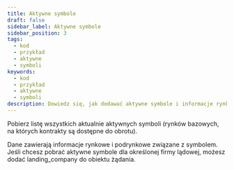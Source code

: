 ```yaml
---
title: Aktywne symbole
draft: false
sidebar_label: Aktywne symbole
sidebar_position: 3
tags:
  - kod
  - przykład
  - aktywne
  - symboli
keywords:
  - kod
  - przykład
  - aktywne
  - symboli
description: Dowiedz się, jak dodawać aktywne symbole i informacje rynkowe do aplikacji handlowej za pomocą przykładu interfejsu API.
---
```



Pobierz listę wszystkich aktualnie aktywnych symboli (rynków bazowych, na których kontrakty są dostępne do obrotu).

<SandboxIframe sandbox={sandboxes.active_symbols} />

Dane zawierają informacje rynkowe i podrynkowe związane z symbolem. Jeśli chcesz pobrać aktywne symbole dla określonej firmy lądowej, możesz dodać landing_company do obiektu żądania.
